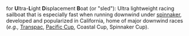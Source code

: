 {{acronym}} {{nautical}} for '''U'''ltra-'''L'''ight '''D'''isplacement '''B'''oat (or "sled"): Ultra lightweight racing sailboat that is especially fast when running downwind under [[spinnaker]], developed and popularized in California, home of major downwind races (''e.g.,'' [http://www.transpacificyc.org/ Transpac], [http://www.pacificcup.org/ Pacific Cup], Coastal Cup, Spinnaker Cup).